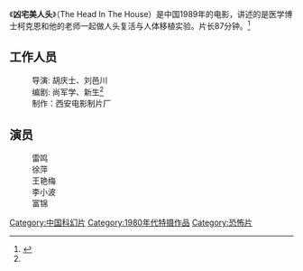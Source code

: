 {{expand|time=2016-03-30T23:46:21+00:00}}
《'''凶宅美人头'''》（The Head In The House）是中国1989年的电影，讲述的是医学博士柯克恩和他的老师一起做人头复活与人体移植实验。片长87分钟。<ref name="#1">{{Cite news|url=https://movie.douban.com/subject/1300509/|title=凶宅美人头 (豆瓣)|language=zh-cn|publisher=豆瓣|author=|date=|accessdate=2016-03-31|archive-date=2015-04-14|archive-url=https://web.archive.org/web/20150414005851/http://movie.douban.com/subject/1300509/|dead-url=no}}</ref>

==工作人员==
:导演: 胡庆士、刘邑川
:编剧: 尚军学、新生<ref name="#1"/>
:制作：西安电影制片厂
==演员==
:雷鸣
:徐萍
:王艳梅
:李小波
:富锦


[[Category:中国科幻片|Category:中国科幻片]]
[[Category:1980年代特摄作品|Category:1980年代特摄作品]]
[[Category:恐怖片|Category:恐怖片]]